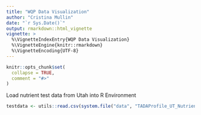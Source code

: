 ```yaml
---
title: "WQP Data Visualization"
author: "Cristina Mullin"
date: "`r Sys.Date()`"
output: rmarkdown::html_vignette
vignette: >
  %\VignetteIndexEntry{WQP Data Visualization}
  %\VignetteEngine{knitr::rmarkdown}
  %\VignetteEncoding{UTF-8}
---
```


```r
knitr::opts_chunk$set(
  collapse = TRUE,
  comment = "#>"
)
```

Load nutrient test data from Utah into R Environment
```r
testdata <- utils::read.csv(system.file("data", "TADAProfile_UT_Nutrients.csv", package = "TADA"))
```

